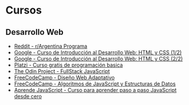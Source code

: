 # Cursos

## Desarrollo Web

- [Reddit - r/Argentina Programa](https://argentinaprograma.com/)
- [Google - Curso de Introducción al Desarrollo Web: HTML y CSS (1/2)](https://learndigital.withgoogle.com/activate/course/web-development-I)
- [Google - Curso de Introducción al Desarrollo Web: HTML y CSS (2/2)](https://learndigital.withgoogle.com/activate/course/web-development-II)
- [Platzi - Curso gratis de programación basica](https://platzi.com/cursos/programacion-basica/)
- [The Odin Project - FullStack JavaScript](https://www.theodinproject.com/paths/full-stack-javascript)
- [FreeCodeCamp - Diseño Web Adaptativo](https://www.freecodecamp.org/espanol/learn/2022/responsive-web-design/)
- [FreeCodeCamp - Algoritmos de JavaScript y Estructuras de Datos](https://www.freecodecamp.org/espanol/learn/javascript-algorithms-and-data-structures/)
- [Aprende JavaScript - Curso para aprender paso a paso JavaScript desde cero](https://www.aprendejavascript.dev/)